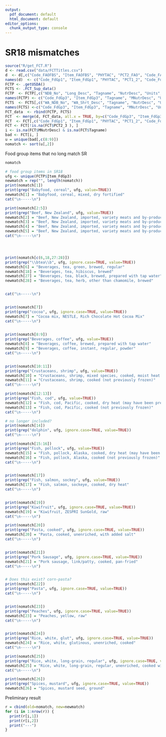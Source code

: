 ```yaml
---
output:
  pdf_document: default
  html_document: default
editor_options: 
  chunk_output_type: console
---
```

# SR18 mismatches

```r
source("R/get_FCT.R")
d <- read.csv("data/FCTTitles.csv")
d  <- d[,c("Code_FAOFBS", "Item_FAOFBS", "PHYTAC", "PCT2_FAO", "Code_FAOPIE", "Item_FAOPIE", "PCT1", "NDB_No", "Shrt_Desc")]
names(d)  <- c("Code_FdGp1", "Item_FdGp1", "PHYTAC", "PCT1_2", "Code_FdGp2", "Item_FdGp2", "PCT2_3", "Code_FdGp3", "Item_FdGp3")
FCTP <- .getUSDA()
FCTS <- .FCT_Sup_data()
FCTP  <- FCTP[,c("NDB_No", "Long_Desc", "Tagname", "NutrDesc", "Units", "Nutr_Val")]
names(FCTP) <- c("Code_FdGp3", "Item_FdGp3", "Tagname", "MNutrDesc", "Units_MNutr", "MNutr_Val")
FCTS  <- FCTS[,c("WA_NDB_No", "WA_Shrt_Desc", "Tagname", "NutrDesc", "Units", "Nutr_Val")]
names(FCTS) <-c("Code_FdGp3", "Item_FdGp3", "Tagname", "MNutrDesc", "Units_MNutr", "MNutr_Val")
FCT_data  <- rbind(FCTP, FCTS)
FCT  <- merge(d, FCT_data, all.x = TRUE, by=c("Code_FdGp3", "Item_FdGp3"))
FCT  <- FCT[,c("Code_FdGp1", "Item_FdGp1", "PHYTAC", "PCT1_2", "Code_FdGp2", "Item_FdGp2", "PCT2_3", "Code_FdGp3", "Item_FdGp3", "Tagname", "MNutrDesc", "Units_MNutr", "MNutr_Val")]
FCT <- FCT[!is.na(FCT$PCT2_3 ), ]	
i <- is.na(FCT$MNutrDesc) & is.na(FCT$Tagname)
bad <- FCT[i, ]
u = unique(bad[,c(8:9)])
nomatch <- sort(u[,2])
```

Food group items that no long match SR
```r
nomatch
```


```r
# food group items in SR18
ufg <- unique(FCTP$Item_FdGp3)
newmatch = rep("", length(nomatch))
print(nomatch[1])
print(grep("Babyfood, cereal", ufg, value=TRUE))
newmatch[1] = "Babyfood, cereal, mixed, dry fortified"
cat("\n-----\n")

print(nomatch[2:5])
print(grep("Beef, New Zealand", ufg, value=TRUE))
newmatch[2] = "Beef, New Zealand, imported, variety meats and by-products, kidney, cooked, boiled"
newmatch[3] = "Beef, New Zealand, imported, variety meats and by-products liver, cooked, boiled"
newmatch[4] = "Beef, New Zealand, imported, variety meats and by-products tongue, cooked, boiled"
newmatch[5] = "Beef, New Zealand, imported, variety meats and by-products, tripe uncooked, raw"
cat("\n-----\n")




print(nomatch[c(6,18,27:28)])
print(grep("\\btea\\b", ufg, ignore.case=TRUE, value=TRUE))
newmatch[6] = "Beverages, tea, green, brewed, regular"
newmatch[18] = "Beverages, tea, hibiscus, brewed"
newmatch[27] = "Beverages, tea, black, brewed, prepared with tap water"
newmatch[28] = "Beverages, tea, herb, other than chamomile, brewed"


cat("\n-----\n")


print(nomatch[7])
print(grep("cocoa", ufg, ignore.case=TRUE, value=TRUE))
newmatch[7] = "Cocoa mix, NESTLE, Rich Chocolate Hot Cocoa Mix"
cat("\n-----\n")

  
print(nomatch[8:9])
print(grep("Beverages, coffee", ufg, value=TRUE))
newmatch[8] = "Beverages, coffee, brewed, prepared with tap water"
newmatch[9] = "Beverages, coffee, instant, regular, powder"
cat("\n-----\n")


print(nomatch[10:11])
print(grep("Crustaceans, shrimp", ufg, value=TRUE))
newmatch[10] = "Crustaceans, shrimp, mixed species, cooked, moist heat (may have been previously frozen)"
newmatch[11] = "Crustaceans, shrimp, cooked (not previously frozen)"
cat("\n-----\n")

print(nomatch[12:13])
print(grep("Fish, cod", ufg, value=TRUE))
newmatch[12] = "Fish, cod, Pacific, cooked, dry heat (may have been previously frozen)"
newmatch[13] = "Fish, cod, Pacific, cooked (not previously frozen)"
cat("\n-----\n")

# no longer included?
print(nomatch[14])
print(grep("dolphin", ufg, ignore.case=TRUE, value=TRUE))
cat("\n-----\n")

print(nomatch[15:16])
print(grep("Fish, pollock", ufg, value=TRUE))
newmatch[15] = "Fish, pollock, Alaska, cooked, dry heat (may have been previously frozen)"
newmatch[16] = "Fish, pollock, Alaska, cooked (not previously frozen)"
cat("\n-----\n")


print(nomatch[17])
print(grep("Fish, salmon, sockey", ufg, value=TRUE))
newmatch[17] = "Fish, salmon, sockeye, cooked, dry heat"
cat("\n-----\n")


print(nomatch[19])
print(grep("Kiwifruit", ufg, ignore.case=TRUE, value=TRUE))
newmatch[19] = "Kiwifruit, ZESPRI SunGold, raw"
cat("\n-----\n")

print(nomatch[20])
print(grep("Pasta, cooked", ufg, ignore.case=TRUE, value=TRUE))
newmatch[20] = "Pasta, cooked, unenriched, with added salt"
cat("\n-----\n")


print(nomatch[21])
print(grep("Pork Sausage", ufg, ignore.case=TRUE, value=TRUE))
newmatch[21] = "Pork sausage, link/patty, cooked, pan-fried"
cat("\n-----\n")


# Does this exist? corn-pasta?
print(nomatch[22])
print(grep("Pasta", ufg, ignore.case=TRUE, value=TRUE))
cat("\n-----\n")


print(nomatch[23])
print(grep("Peaches", ufg, ignore.case=TRUE, value=TRUE))
newmatch[23] = "Peaches, yellow, raw"
cat("\n-----\n")


print(nomatch[24])
print(grep("Rice, white, glut", ufg, ignore.case=TRUE, value=TRUE))
newmatch[24] = "Rice, white, glutinous, unenriched, cooked"
cat("\n-----\n")

print(nomatch[25])
print(grep("Rice, white, long-grain, regular", ufg, ignore.case=TRUE, value=TRUE))
newmatch[25] = "Rice, white, long-grain, regular, unenriched, cooked without salt"
cat("\n-----\n")

print(nomatch[26])
print(grep("Spices, mustard", ufg, ignore.case=TRUE, value=TRUE))
newmatch[26] = "Spices, mustard seed, ground"
```


Preliminary result 

```r
r = cbind(old=nomatch, new=newmatch)
for (i in 1:nrow(r)) {
  print(r[i,1])
  print(r[i,2]) 
  print("---")
}


```